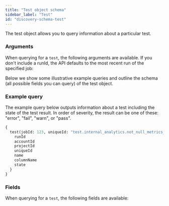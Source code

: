 ```yaml
---
title: "Test object schema"
sidebar_label: "Test"
id: "discovery-schema-test"
---
```



The test object allows you to query information about a particular test.


<DiscoveryApiJobDeprecationNotice />

### Arguments

When querying for a `test`, the following arguments are available. If you don't include a runId, the API defaults to the most recent run of the specified job:

<QueryArgsTable queryName="test" />

Below we show some illustrative example queries and outline the schema (all possible fields you can query) of the test object.

### Example query

The example query below outputs information about a test including the state of the test result. In order of severity, the result can be one of these: "error", "fail", "warn", or "pass".

```graphql
{
  test(jobId: 123, uniqueId: "test.internal_analytics.not_null_metrics_id") {
    runId
    accountId
    projectId
    uniqueId
    name
    columnName
    state
  }
}
```

### Fields
When querying for a `test`, the following fields are available:

<SchemaTable nodeName="TestNode" />
